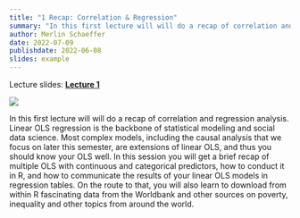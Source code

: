 ```yaml
---
title: "1 Recap: Correlation & Regression"
summary: "In this first lecture will will do a recap of correlation and regression analysis. Linear OLS regression is the backbone of statistical modeling and social data science."
author: Merlin Schaeffer
date: 2022-07-09
publishdate: 2022-06-08
slides: example
---
```


Lecture slides: [**Lecture 1**](/Lectures/1-Correlation-n-Regression/1-Correlation-n-Regression.html)

![](/Lectures/1-Correlation-n-Regression/1-Correlation-n-Regression_files/figure-html/min_resid-1.png)

In this first lecture will will do a recap of correlation and regression analysis. Linear OLS regression is the backbone of statistical modeling and social data science. Most complex models, including the causal analysis that we focus on later this semester, are extensions of linear OLS, and thus you should know your OLS well. In this session you will get a brief recap of multiple OLS with continuous and categorical predictors, how to conduct it in R, and how to communicate the results of your linear OLS models in regression tables. On the route to that, you will also learn to download from within R fascinating data from the Worldbank and other sources on poverty, inequality and other topics from around the world.

